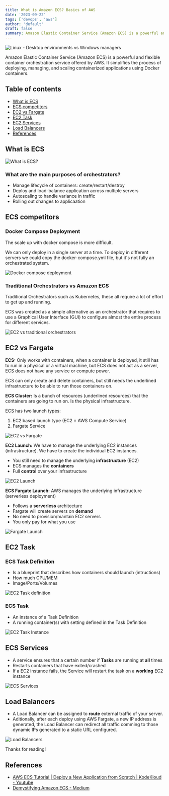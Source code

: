 ```yaml
---
title: What is Amazon ECS? Basics of AWS
date: '2023-09-22'
tags: ['devops', 'aws']
author: 'default'
draft: false
summary: Amazon Elastic Container Service (Amazon ECS) is a powerful and flexible container orchestration service offered by AWS. It simplifies the process of deploying, managing, and scaling containerized applications using Docker containers.
---
```


<div className="flex justify-center">
  <div className="w-full max-w-screen-md overflow-hidden">
    <img
      src="/static/images/2023-09-22-AWS-ECS-vs-Fargate/AWS-ECS.webp"
      alt="Linux - Desktop environments vs Windows managers"
      className="mx-auto"
    />
  </div>
</div>

Amazon Elastic Container Service (Amazon ECS) is a powerful and flexible container orchestration service offered by AWS. It simplifies the process of deploying, managing, and scaling containerized applications using Docker containers.

## Table of contents

- [What is ECS](#what-is-ecs)
- [ECS competitors](#ecs-competitors)
- [EC2 vs Fargate](#ec2-vs-fargate)
- [EC2 Task](#ec2-task)
- [EC2 Services](#ecs-services)
- [Load Balancers](#load-balancers)
- [References](#references)

## What is ECS

![What is ECS?](/static/images/2023-09-22-AWS-ECS-vs-Fargate/0-what-is-ECS.png)

### What are the main purposes of orchestrators?

- Manage lifecycle of containers: create/restart/destroy
- Deploy and load-balance application across multiple servers
- Autoscaling to handle variance in traffic
- Rolling out changes to applicaation

## ECS competitors

### Docker Compose Deployment

The scale up with docker compose is more difficult.

We can only deploy in a single server at a time. To deploy in different servers we could copy the docker-compose.yml file, but it's not fully an orchestrated system.

![Docker compose deployment](/static/images/2023-09-22-AWS-ECS-vs-Fargate/2-Docker-compose-deployment.png)

### Traditional Orchestrators vs Amazon ECS

Traditional Orchestrators such as Kubernetes, these all require a lot of effort to get up and running.

ECS was created as a simple alternative as an orchestrator that requires to use a Graphical User Interface (GUI) to configure almost the entire process for different services.

![EC2 vs traditional orchestrators](/static/images/2023-09-22-AWS-ECS-vs-Fargate/4-ECS-vs-others.png)

## EC2 vs Fargate

**ECS:** Only works with containers, when a container is deployed, it still has to run in a physical or a virtual machine, but ECS does not act as a server, ECS does not have any service or compute power.

ECS can only create and delete containers, but still needs the underlined infrastructure to be able to run those containers on.

**ECS Cluster:** Is a bunch of resources (underlined resources) that the containers are going to run on. Is the physical infrastructure.

ECS has two launch types:

1. EC2 based launch type (EC2 = AWS Compute Service)
2. Fargate Service

![EC2 vs Fargate](/static/images/2023-09-22-AWS-ECS-vs-Fargate/5-EC2-Launch_types.png)

**EC2 Launch:** We have to manage the underlying EC2 instances (infrastructure). We have to create the individual EC2 instances.

- You still need to manage the underlying **infrastructure** (EC2)
- ECS manages the **containers**
- Full **control** over your infrastructure

![EC2 Launch](/static/images/2023-09-22-AWS-ECS-vs-Fargate/6-EC2-launch.png)

**ECS Fargate Launch:** AWS manages the underlying infrastructure (serverless deployment)

- Follows a **serverless** architecture
- Fargate will create servers on **demand**
- No need to provision/mantain EC2 servers
- You only pay for what you use

![Fargate Launch](/static/images/2023-09-22-AWS-ECS-vs-Fargate/7-Fargate-service.png)

## EC2 Task

### ECS Task Definition

- Is a blueprint that describes how containers should launch (intructions)
- How much CPU/MEM
- Image/Ports/Volumes

![EC2 Task definition](/static/images/2023-09-22-AWS-ECS-vs-Fargate/ECS-Task-definition-file.png)

### ECS Task

- An instance of a Task Definition
- A running container(s) with setting defined in the Task Definition

![EC2 Task Instance](/static/images/2023-09-22-AWS-ECS-vs-Fargate/ECS-Task-instance.png)

## ECS Services

- A service ensures that a certain number if **Tasks** are running at **all** times
- Restarts containers that have exited/crashed
- If a EC2 instance fails, the Service will restart the task on a **working** EC2 instance

![ECS Services](/static/images/2023-09-22-AWS-ECS-vs-Fargate/10-ECS-Services.png)

## Load Balancers

- A Load Balancer can be assigned to **route** external traffic of your server.
- Aditionally, after each deploy using AWS Fargate, a new IP address is generated, the Load Balancer can redirect all traffic comming to those dynamic IPs generated to a static URL configured.

![Load Balancers](/static/images/2023-09-22-AWS-ECS-vs-Fargate/11-Load-balancer.png)

Thanks for reading!

## References

- [AWS ECS Tutorial | Deploy a New Application from Scratch | KodeKloud - Youtube](https://www.youtube.com/watch?v=esISkPlnxL0)
- [Demystifying Amazon ECS - Medium](https://medium.com/@audhilmohammed/demystifying-amazon-ecs-c9da178b31a)
